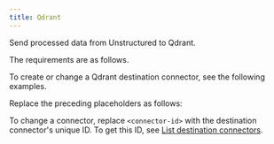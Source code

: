 ```yaml
---
title: Qdrant
---
```


Send processed data from Unstructured to Qdrant.

The requirements are as follows.


<QdrantPrerequisites />

To create or change a Qdrant destination connector, see the following examples.


<CodeGroup>
    <QdrantAPIRESTCreate />
    <QdrantAPIRESTChange />
</CodeGroup>

Replace the preceding placeholders as follows:


<QdrantAPIPlaceholders />

To change a connector, replace `<connector-id>` with the destination connector's unique ID. 
To get this ID, see [List destination connectors](/platform/api/overview#list-destination-connectors).